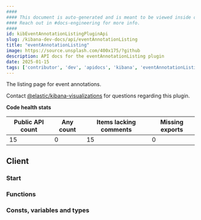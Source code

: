 ```yaml
---
####
#### This document is auto-generated and is meant to be viewed inside our experimental, new docs system.
#### Reach out in #docs-engineering for more info.
####
id: kibEventAnnotationListingPluginApi
slug: /kibana-dev-docs/api/eventAnnotationListing
title: "eventAnnotationListing"
image: https://source.unsplash.com/400x175/?github
description: API docs for the eventAnnotationListing plugin
date: 2025-01-15
tags: ['contributor', 'dev', 'apidocs', 'kibana', 'eventAnnotationListing']
---
```


The listing page for event annotations.

Contact [@elastic/kibana-visualizations](https://github.com/orgs/elastic/teams/kibana-visualizations) for questions regarding this plugin.

**Code health stats**

| Public API count  | Any count | Items lacking comments | Missing exports |
|-------------------|-----------|------------------------|-----------------|
| 15 | 0 | 15 | 0 |

## Client

### Start
<DocDefinitionList data={[eventAnnotationListingObj.client.start]}/>

### Functions
<DocDefinitionList data={eventAnnotationListingObj.client.functions}/>

### Consts, variables and types
<DocDefinitionList data={eventAnnotationListingObj.client.misc}/>

